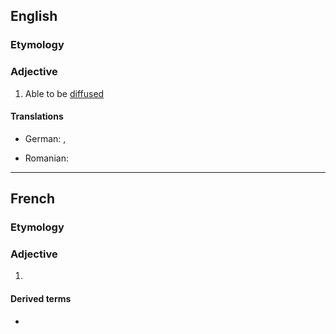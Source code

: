 ==English==

===Etymology===
{{suffix|en|diffuse|ible}}

===Adjective===
{{en-adj}}

# Able to be [[diffuse]]d

====Translations====
{{trans-top|able to be diffused}}
* German: {{t+|de|diffusibel}}, {{t|de|diffusionsfähig}}
{{trans-mid}}
* Romanian: {{t+|ro|difuzibil|m|n}}
{{trans-bottom}}

----

==French==

===Etymology===
{{suffix|fr|diffuser|ible}}

===Adjective===
{{fr-adj|mf}}

# {{l|en|diffusible}}

====Derived terms====
* {{l|fr|indiffusible}}